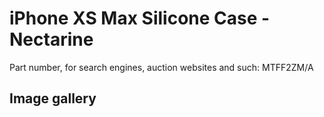 
# iPhone XS Max Silicone Case - Nectarine

Part number, for search engines, auction websites and such: MTFF2ZM/A

## Image gallery

<div style={{ width: "768px" }}>
  <GalleryComponent
    images={[
      {
        original: "/everysource/MTFF2.webp",
        thumbnail: "/everypreview/MTFF2.webp",
      },
      {
        original: "/everysource/MTFF2_AV1_GOLD.webp",
        thumbnail: "/everypreview/MTFF2_AV1_GOLD.webp",
      },
      {
        original: "/everysource/MTFF2_AV1_SILVER.webp",
        thumbnail: "/everypreview/MTFF2_AV1_SILVER.webp",
      },
      {
        original: "/everysource/MTFF2_AV1_SPACE_GRAY.webp",
        thumbnail: "/everypreview/MTFF2_AV1_SPACE_GRAY.webp",
      },
      {
        original: "/everysource/MTFF2_AV2.webp",
        thumbnail: "/everypreview/MTFF2_AV2.webp",
      }
    ]}
  />
</div>